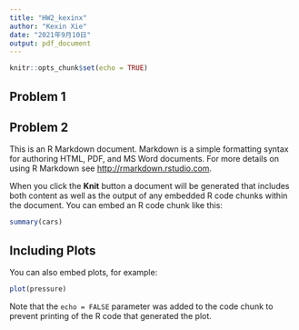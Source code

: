```yaml
---
title: "HW2_kexinx"
author: "Kexin Xie"
date: "2021年9月10日"
output: pdf_document
---
```


```r
knitr::opts_chunk$set(echo = TRUE)
```

## Problem 1

## Problem 2

This is an R Markdown document. Markdown is a simple formatting syntax for authoring HTML, PDF, and MS Word documents. For more details on using R Markdown see <http://rmarkdown.rstudio.com>.

When you click the **Knit** button a document will be generated that includes both content as well as the output of any embedded R code chunks within the document. You can embed an R code chunk like this:

```r
summary(cars)
```

## Including Plots

You can also embed plots, for example:

```r
plot(pressure)
```

Note that the `echo = FALSE` parameter was added to the code chunk to prevent printing of the R code that generated the plot.
